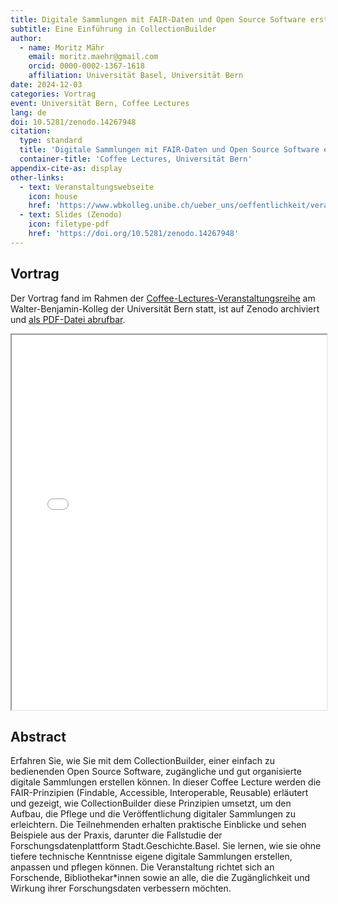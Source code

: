 ```yaml
---
title: Digitale Sammlungen mit FAIR-Daten und Open Source Software erstellen
subtitle: Eine Einführung in CollectionBuilder
author:
  - name: Moritz Mähr
    email: moritz.maehr@gmail.com
    orcid: 0000-0002-1367-1618
    affiliation: Universität Basel, Universität Bern
date: 2024-12-03
categories: Vortrag
event: Universität Bern, Coffee Lectures
lang: de
doi: 10.5281/zenodo.14267948
citation:
  type: standard
  title: 'Digitale Sammlungen mit FAIR-Daten und Open Source Software erstellen: Eine Einführung in CollectionBuilder'
  container-title: 'Coffee Lectures, Universität Bern'
appendix-cite-as: display
other-links:
  - text: Veranstaltungswebseite
    icon: house
    href: 'https://www.wbkolleg.unibe.ch/ueber_uns/oeffentlichkeit/veranstaltungen/coffee_lectures_im_herbstsemester_2024/index_ger.html'
  - text: Slides (Zenodo)
    icon: filetype-pdf
    href: 'https://doi.org/10.5281/zenodo.14267948'
---
```


## Vortrag

Der Vortrag fand im Rahmen der [Coffee-Lectures-Veranstaltungsreihe](https://www.wbkolleg.unibe.ch/ueber_uns/oeffentlichkeit/veranstaltungen/coffee_lectures_im_herbstsemester_2024/index_ger.html) am Walter-Benjamin-Kolleg der Universität Bern statt, ist auf Zenodo archiviert und [als PDF-Datei abrufbar](https://doi.org/10.5281/zenodo.14267948).

::: {.callout-tip title="Präsentation anzeigen" icon="false" collapse="true"}
<iframe src="/assets/files/241203 Digitale Sammlungen mit CollectionBuilder selbst erstellen.pdf" width="100%" height="600px" loading="lazy" allowfullscreen title="Digitale Sammlungen mit FAIR-Daten und Open Source Software erstellen">

This browser does not support PDFs. Please download the PDF <a href="/assets/files/241203 Digitale Sammlungen mit CollectionBuilder selbst erstellen.pdf">download the PDF</a> to view it.

</iframe>
:::

## Abstract

Erfahren Sie, wie Sie mit dem CollectionBuilder, einer einfach zu bedienenden Open Source Software, zugängliche und gut organisierte digitale Sammlungen erstellen können. In dieser Coffee Lecture werden die FAIR-Prinzipien (Findable, Accessible, Interoperable, Reusable) erläutert und gezeigt, wie CollectionBuilder diese Prinzipien umsetzt, um den Aufbau, die Pflege und die Veröffentlichung digitaler Sammlungen zu erleichtern. Die Teilnehmenden erhalten praktische Einblicke und sehen Beispiele aus der Praxis, darunter die Fallstudie der Forschungsdatenplattform Stadt.Geschichte.Basel. Sie lernen, wie sie ohne tiefere technische Kenntnisse eigene digitale Sammlungen erstellen, anpassen und pflegen können. Die Veranstaltung richtet sich an Forschende, Bibliothekar\*innen sowie an alle, die die Zugänglichkeit und Wirkung ihrer Forschungsdaten verbessern möchten.
